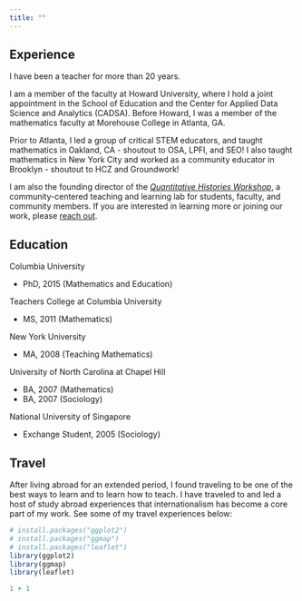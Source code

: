 ```yaml
---
title: ""
---
```


## Experience

I have been a teacher for more than 20 years. 

I am a member of the faculty at Howard University, where I hold a joint appointment in the School of Education and the Center for Applied Data Science and Analytics (CADSA). Before Howard, I was a member of the mathematics faculty at Morehouse College in Atlanta, GA. 

Prior to Atlanta, I led a group of critical STEM educators, and taught mathematics in Oakland, CA - shoutout to OSA, LPFI, and SEO! I also taught mathematics in New York City and worked as a community educator in Brooklyn - shoutout to HCZ and Groundwork!

I am also the founding director of the [*Quantitative Histories Workshop*](https://quant-shop.github.io), a community-centered teaching and learning lab for students, faculty, and community members. If you are interested in learning more or joining our work, please [reach out](https://docs.google.com/forms/d/e/1FAIpQLScKPatSYYIdgX7bkugZPoIBZGUDAwYMrrhTUmecqit3hK3d2A/viewform).

## Education

Columbia University 

- PhD, 2015 (Mathematics and Education)

Teachers College at Columbia University

- MS, 2011 (Mathematics)

New York University

- MA, 2008 (Teaching Mathematics)

University of North Carolina at Chapel Hill

- BA, 2007 (Mathematics)
- BA, 2007 (Sociology)

National University of Singapore

- Exchange Student, 2005 (Sociology)

## Travel

After living abroad for an extended period, I found traveling to be one of the best ways to learn and to learn how to teach. I have traveled to and led a host of study abroad experiences that internationalism has become a core part of my work. See some of my travel experiences below:

```r
# install.packages("ggplot2")
# install.packages("ggmap")
# install.packages("leaflet")
library(ggplot2)
library(ggmap)
library(leaflet)
```

```r
1 + 1
```


